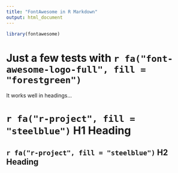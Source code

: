 ```yaml
---
title: "FontAwesome in R Markdown"
output: html_document
---
```


```r
library(fontawesome)
```

# Just a few tests with `r fa("font-awesome-logo-full", fill = "forestgreen")`

It works well in headings...

# `r fa("r-project", fill = "steelblue")` H1 Heading

## `r fa("r-project", fill = "steelblue")` H2 Heading
